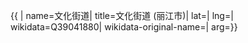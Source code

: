 {{ {{{1|PRC admin/showdata}}}|
name=文化街道|
title=文化街道 (丽江市)|
lat=|
lng=|
wikidata=Q39041880|
wikidata-original-name=|
arg={{{arg|}}}}}